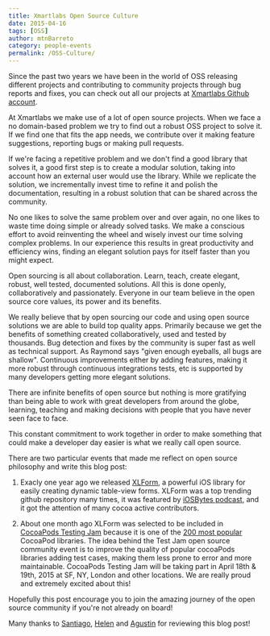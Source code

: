 ```yaml
---
title: Xmartlabs Open Source Culture
date: 2015-04-16
tags: [OSS]
author: mtnBarreto
category: people-events
permalink: /OSS-Culture/
---
```


Since the past two years we have been in the world of OSS releasing different projects and contributing to community projects through bug reports and fixes, you can check out all our projects at [Xmartlabs Github account](https://github.com/xmartlabs?utf8=%E2%9C%93&query=+only%3Asources+).

At Xmartlabs we make use of a lot of open source projects. When we face a no domain-based problem we try to find out a robust OSS project to solve it. If we find one that fits the app needs, we contribute over it making feature suggestions, reporting bugs or making pull requests.

If we're facing a repetitive problem and we don't find a good library that solves it, a good first step is to create a modular solution, taking into account how an external user would use the library. While we replicate the solution, we incrementally invest time to refine it and polish the documentation, resulting in a robust solution that can be shared across the community.

No one likes to solve the same problem over and over again, no one likes to waste time doing simple or already solved tasks. We make a conscious effort to avoid reinventing the wheel and wisely invest our time solving complex problems. In our experience this results in great productivity and efficiency wins, finding an elegant solution pays for itself faster than you might expect.

Open sourcing is all about collaboration. Learn, teach, create elegant, robust, well tested, documented solutions. All this is done openly, collaboratively and passionately. Everyone in our team believe in the open source core values, its power and its benefits.

We really believe that by open sourcing our code and using open source solutions we are able to build top quality apps. Primarily because we get the benefits of something created collaboratively, used and tested by thousands. Bug detection and fixes by the community is super fast as well as technical support. As Raymond says "given enough eyeballs, all bugs are shallow". Continuous improvements either by adding features, making it more robust through continuous integrations tests, etc is supported by many developers getting more elegant solutions.

There are infinite benefits of open source but nothing is more gratifying than being able to work with great developers from around the globe, learning, teaching and making decisions with people that you have never seen face to face.

This constant commitment to work together in order to make something that could make a developer day easier is what we really call open source.


There are two particular events that made me reflect on open source philosophy and write this blog post:

1. Exacly one year ago we released [XLForm](https://github.com/xmartlabs/XLForm), a powerful iOS library for easily creating dynamic table-view forms. XLForm was a top trending github repository many times, it was featured by [iOSBytes podcast](https://iosbytes.codeschool.com/episodes/16-episode-16-april-17-2014/stories/118-xlform), and it got the attention of many cocoa active contributors.

2. About one month ago XLForm was selected to be included in [CocoaPods Testing Jam](https://blog.cocoapods.org/Test-Jammin/) because it is one of the [200 most popular](https://github.com/CocoaPods/search.cocoapods.org/blob/master/lib/models/pod.rb#L43-L56) CocoaPod libraries. The idea behind the Test Jam open source community event is to improve the quality of popular cocoaPods libraries adding test cases, making them less prone to error and more maintainable. CocoaPods Testing Jam will be taking part in April 18th & 19th, 2015 at SF, NY, London and other locations. We are really proud and extremely excited about this!

Hopefully this post encourage you to join the amazing journey of the open source community if you're not already on board!

Many thanks to [Santiago](https://twitter.com/bryant1410), [Helen](https://github.com/HelOlhausen) and [Agustin](https://twitter.com/awstinh) for reviewing this blog post!
